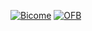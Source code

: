 [![Bicome](img/BiCOME_Logo.png)](https://www.bicome.info)
[![OFB](img/OFB_logo.png)](https://doi.org/10.1016/j.ecolind.2020.107184)
